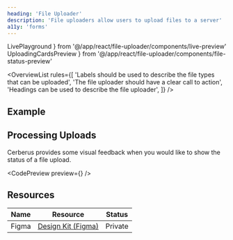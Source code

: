 ```yaml
---
heading: 'File Uploader'
description: 'File uploaders allow users to upload files to a server'
a11y: 'forms'
---
```


  LivePlayground
} from '@/app/react/file-uploader/components/live-preview'
  UploadingCardsPreview
} from '@/app/react/file-uploader/components/file-status-preview'

<OverviewList rules={[
  'Labels should be used to describe the file types that can be uploaded',
  'The file uploader should have a clear call to action',
  'Headings can be used to describe the file uploader',
]} />

## Example

<LivePlayground />

## Processing Uploads

Cerberus provides some visual feedback when you would like to show the status of a file upload.

<CodePreview preview={<UploadingCardsPreview />} />


## Resources

| Name     | Resource | Status                                               |
| -------- | -------- | ---------------------------------------------------- |
| Figma    | [Design Kit (Figma)](https://www.figma.com/design/ducwqOCxoxcWc3ReV3FYd8/Digital-University-Component-Library?m=auto&node-id=0-1)      |                         Private                      |